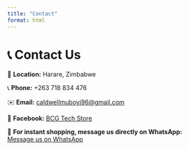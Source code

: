 ```yaml
---
title: "Contact"
format: html
---
```


# 📞 Contact Us

📍 **Location:** Harare, Zimbabwe  

📞 **Phone:** +263 718 834 476  

✉️ **Email:** [caldwellmuboyi96@gmail.com](mailto:caldwellmuboyi96@gmail.com)  

🔗 **Facebook:** [BCG Tech Store](https://www.facebook.com)  

💬 **For instant shopping, message us directly on WhatsApp:**  
[Message us on WhatsApp](https://wa.me/263718834476){.btn .btn-success target="_blank"}

